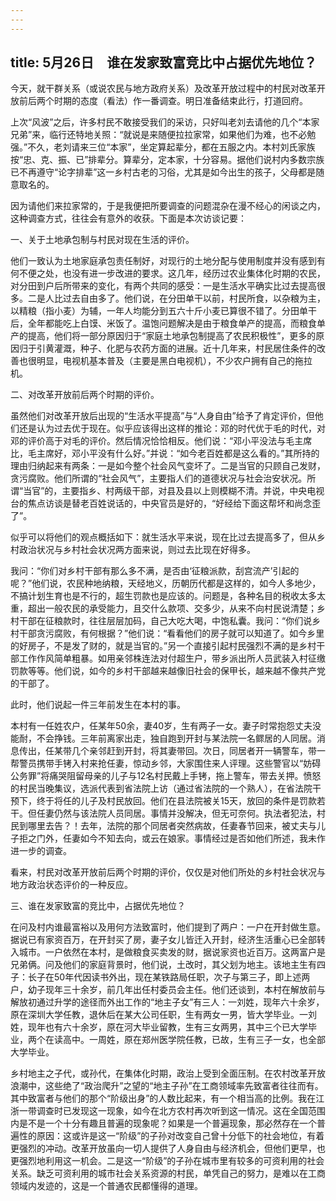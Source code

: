 ```yaml
---
---
---
```

title: 5月26日　谁在发家致富竞比中占据优先地位？
---

今天，就干群关系（或说农民与地方政府关系）及改革开放过程中的村民对改革开放前后两个时期的态度（看法）作一番调查。明日准备结束此行，打道回府。

上次“风波”之后，许多村民不敢接受我们的采访，只好叫老刘去请他的几个“本家兄弟”来，临行还特地关照：“就说是来随便拉拉家常，如果他们为难，也不必勉强。”不久，老刘请来三位“本家”，坐定算起辈分，都在五服之内。本村刘氏家族按“忠、克、振、已”排辈分。算辈分，定本家，十分容易。据他们说村内多数宗族已不再遵守“论字排辈”这一乡村古老的习俗，尤其是如今出生的孩子，父母都是随意取名的。

因为请他们来拉家常的，于是我便把所要调查的问题混杂在漫不经心的闲谈之内，这种调查方式，往往会有意外的收获。下面是本次访谈记要：

一、关于土地承包制与村民对现在生活的评价。

他们一致认为土地家庭承包责任制好，对现行的土地分配与使用制度并没有感到有何不便之处，也没有进一步改进的要求。这几年，经历过农业集体化时期的农民，对分田到户后所带来的变化，有两个共同的感受：一是生活水平确实比过去提高很多。二是人比过去自由多了。他们说，在分田单干以前，村民所食，以杂粮为主，以精粮（指小麦）为辅，一年人均能分到五六十斤小麦已算很不错了。分田单干后，全年都能吃上白馍、米饭了。温饱问题解决是由于粮食单产的提高，而粮食单产的提高，他们将一部分原因归于“家庭土地承包制提高了农民积极性”，更多的原因归于引黄灌溉，种子、化肥与农药方面的进展。近十几年来，村民居住条件的改善也很明显，电视机基本普及（主要是黑白电视机），不少农户拥有自己的拖拉机。

二、对改革开放前后两个时期的评价。

虽然他们对改革开放后出现的“生活水平提高”与“人身自由”给予了肯定评价，但他们还是认为过去优于现在。似乎应该得出这样的推论：邓的时代优于毛的时代，对邓的评价高于对毛的评价。然后情况恰恰相反。他们说：“邓小平没法与毛主席比，毛主席好，邓小平没有什么好。”并说：“如今老百姓都是这么看的。”其所持的理由归纳起来有两条：一是如今整个社会风气变坏了。二是当官的只顾自己发财，贪污腐败。他们所谓的“社会风气”，主要指人们的道德状况与社会治安状况。所谓“当官”的，主要指乡、村两级干部，对县及县以上则模糊不清。并说，中央电视台的焦点访谈是替老百姓说话的，中央官员是好的，“好经给下面这帮坏和尚念歪了”。

似乎可以将他们的观点概括如下：就生活水平来说，现在比过去提高多了，但从乡村政治状况与乡村社会状况两方面来说，则过去比现在好得多。

我问：“你们对乡村干部有那么多不满，是否由‘征粮派款，刮宫流产’引起的呢？”他们说，农民种地纳粮，天经地义，历朝历代都是这样的，如今人多地少，不搞计划生育也是不行的，超生罚款也是应该的。问题是，各种名目的税收太多太重，超出一般农民的承受能力，且交什么款项、交多少，从来不向村民说清楚；乡村干部在征粮款时，往往层层加码，自己大吃大喝，中饱私囊。我问：“你们说乡村干部贪污腐败，有何根据？”他们说：“看看他们的房子就可以知道了。如今乡里的好房子，不是发了财的，就是当官的。”另一个直接引起村民强烈不满的是乡村干部工作作风简单粗暴。如用亲邻株连法对付超生户，带乡派出所人员武装入村征缴罚款等等。他们说，如今的乡村干部越来越像旧社会的保甲长，越来越不像共产党的干部了。

此时，他们说起一件三年前发生在本村的事。

本村有一任姓农户，任某年50余，妻40岁，生有两子一女。妻子时常抱怨丈夫没能耐，不会挣钱。三年前离家出走，独自跑到开封与某法院一名鳏居的人同居。消息传出，任某带几个亲邻赶到开封，将其妻带回。次日，同居者开一辆警车，带一帮警员携带手铐入村来抢任妻，惊动乡邻，大家围住来人评理。这些警官以“妨碍公务罪”将痛哭阻留母亲的儿子与12名村民戴上手铐，拖上警车，带去关押。愤怒的村民当晚集议，选派代表到省法院上访（通过省法院的一个熟人），在省法院干预下，终于将任的儿子及村民放回。他们在县法院被关15天，放回的条件是罚款若干。但任妻仍然与该法院人员同居。事情并没解决，但无可奈何。执法者犯法，村民到哪里去告？！去年，法院的那个同居者突然病故，任妻春节回来，被丈夫与儿子拒之门外，任妻如今不知去向，或云在娘家。事情经过是否如他们所述，我未作进一步的调查。

看来，村民对改革开放前后两个时期的评价，仅仅是对他们所处的乡村社会状况与地方政治状态评价的一种反应。

三、谁在发家致富的竞比中，占据优先地位？

在问及村内谁最富裕以及用何方法致富时，他们提到了两户：一户在开封做生意。据说已有家资百万，在开封买了房，妻子女儿皆迁入开封，经济生活重心已全部转入城市。一户依然在本村，是做粮食买卖发的财，据说家资也近百万。这两富户是兄弟俩。问及他们的家庭背景时，他们说，土改时，其父划为地主。该地主生有四子：长子在50年代因读书外出，现在某铁路局任职，次子与第三子，即上述两户，幼子现年三十余岁，前几年出任村委员会主任。他们还谈到，本村在解放前与解放初通过升学的途径而外出工作的“地主子女”有三人：一刘姓，现年六十余岁，原在深圳大学任教，退休后在某大公司任职，生有两女一男，皆大学毕业。一刘姓，现年也有六十余岁，原在河大毕业留教，生有三女两男，其中三个已大学毕业，两个在读高中。一周姓，原在郑州医学院任教，已故，生有三子一女，也全部大学毕业。

乡村地主之子代，或孙代，在集体化时期，政治上受到全面压制。在农村改革开放浪潮中，这些绝了“政治爬升”之望的“地主子孙”在工商领域率先致富者往往而有。其中致富者与他们的那个“阶级出身”的人数比起来，有一个相当高的比例。我在江浙一带调查时已发现这一现象，如今在北方农村再次听到这一情况。这在全国范围内是不是一个十分有趣且普遍的现象呢？如果是一个普遍现象，那必然存在一个普遍性的原因：这或许是这一“阶级”的子孙对改变自己曾十分低下的社会地位，有着更强烈的冲动。改革开放虽向一切人提供了人身自由与经济机会，但他们更早，也更强烈地利用这一机会。二是这一“阶级”的子孙在城市里有较多的可资利用的社会关系。缺乏可资利用的城市社会关系资源的村民，单凭自己的努力，是难以在工商领域内发迹的，这是一个普通农民都懂得的道理。